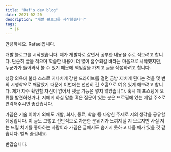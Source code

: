 ```yaml
---
title: "Raf's dev blog"
date: 2021-02-20
description: "개발 블로그를 시작했습니다"
tags:
  - js
---
```


안녕하세요. Rafael입니다.

개발 블로그를 시작했습니다. 제가 개발자로 살면서 공부한 내용을 주로 적으려고 합니다.
단순히 글을 적으며 학습한 내용이 더 많이 흡수되길 바라는 마음으로 시작했지만, 누군가가 들어와서 볼 수 있기 때문에 책임감을 가지고 글을 작성하려고 합니다.

성장 의욕에 불타 스스로 지나치게 강한 드라이브를 걸면 금방 지치게 된다는 것을 몇 번의 시행착오로 깨달았기 때문에 이번에는 천천히 긴 호흡으로 여유 있게 해보려고 합니다.
제가 자주 확인할 자신이 없어서 댓글 기능은 넣지 않았습니다. 혹시 제 포스팅에 오류를 발견하셨거나, 저에게 하실 말씀 혹은 질문이 있는 분은 프로필에 있는 메일 주소로 연락해주시면 좋겠습니다.

가끔은 기술 이야기 외에도 개발, 회사, 동료, 학습 등 다양한 주제로 저의 생각을 공유할 예정입니다.
이 글도 그렇고 전반적으로 차분한 분위기가 느껴지실 지 모르지만 사실 저는 드립 치기를 좋아하는 사람이라 가끔은 글에서도 숨기지 못하고 나올 때가 있을 것 같습니다.
벌써 즐겁네요.

반갑습니다.
